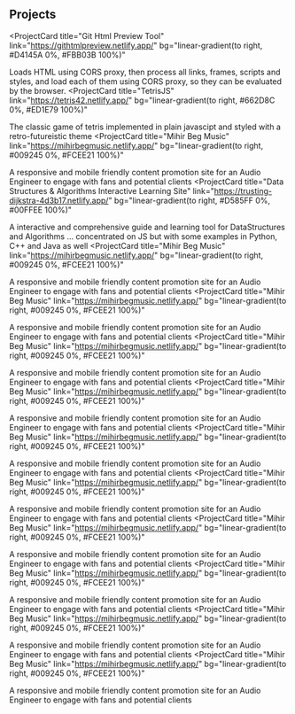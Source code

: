 ## Projects

<ProjectCard
  title="Git Html Preview Tool"
  link="https://githtmlpreview.netlify.app/"
  bg="linear-gradient(to right, #D4145A 0%, #FBB03B 100%)"
>
  Loads HTML using CORS proxy, then process all links, frames, scripts and
  styles, and load each of them using CORS proxy, so they can be evaluated by
  the browser.
</ProjectCard>
<ProjectCard
  title="TetrisJS"
  link="https://tetris42.netlify.app/"
  bg="linear-gradient(to right, #662D8C 0%, #ED1E79 100%)"
>
  The classic game of tetris implemented in plain javascipt and styled with a
  retro-futureistic theme
</ProjectCard>
<ProjectCard
  title="Mihir Beg Music"
  link="https://mihirbegmusic.netlify.app/"
  bg="linear-gradient(to right, #009245 0%, #FCEE21 100%)"
>
  A responsive and mobile friendly content promotion site for an Audio Engineer
  to engage with fans and potential clients
</ProjectCard>
<ProjectCard
  title="Data Structures & Algorithms Interactive Learning Site"
  link="https://trusting-dijkstra-4d3b17.netlify.app/"
  bg="linear-gradient(to right, #D585FF 0%, #00FFEE 100%)"
>
  A interactive and comprehensive guide and learning tool for DataStructures and
  Algorithms ... concentrated on JS but with some examples in Python, C++ and
  Java as well
</ProjectCard>
<ProjectCard
  title="Mihir Beg Music"
  link="https://mihirbegmusic.netlify.app/"
  bg="linear-gradient(to right, #009245 0%, #FCEE21 100%)"
>
  A responsive and mobile friendly content promotion site for an Audio Engineer
  to engage with fans and potential clients
</ProjectCard>
<ProjectCard
  title="Mihir Beg Music"
  link="https://mihirbegmusic.netlify.app/"
  bg="linear-gradient(to right, #009245 0%, #FCEE21 100%)"
>
  A responsive and mobile friendly content promotion site for an Audio Engineer
  to engage with fans and potential clients
</ProjectCard>
<ProjectCard
  title="Mihir Beg Music"
  link="https://mihirbegmusic.netlify.app/"
  bg="linear-gradient(to right, #009245 0%, #FCEE21 100%)"
>
  A responsive and mobile friendly content promotion site for an Audio Engineer
  to engage with fans and potential clients
</ProjectCard>
<ProjectCard
  title="Mihir Beg Music"
  link="https://mihirbegmusic.netlify.app/"
  bg="linear-gradient(to right, #009245 0%, #FCEE21 100%)"
>
  A responsive and mobile friendly content promotion site for an Audio Engineer
  to engage with fans and potential clients
</ProjectCard>
<ProjectCard
  title="Mihir Beg Music"
  link="https://mihirbegmusic.netlify.app/"
  bg="linear-gradient(to right, #009245 0%, #FCEE21 100%)"
>
  A responsive and mobile friendly content promotion site for an Audio Engineer
  to engage with fans and potential clients
</ProjectCard>
<ProjectCard
  title="Mihir Beg Music"
  link="https://mihirbegmusic.netlify.app/"
  bg="linear-gradient(to right, #009245 0%, #FCEE21 100%)"
>
  A responsive and mobile friendly content promotion site for an Audio Engineer
  to engage with fans and potential clients
</ProjectCard>
<ProjectCard
  title="Mihir Beg Music"
  link="https://mihirbegmusic.netlify.app/"
  bg="linear-gradient(to right, #009245 0%, #FCEE21 100%)"
>
  A responsive and mobile friendly content promotion site for an Audio Engineer
  to engage with fans and potential clients
</ProjectCard>
<ProjectCard
  title="Mihir Beg Music"
  link="https://mihirbegmusic.netlify.app/"
  bg="linear-gradient(to right, #009245 0%, #FCEE21 100%)"
>
  A responsive and mobile friendly content promotion site for an Audio Engineer
  to engage with fans and potential clients
</ProjectCard>
<ProjectCard
  title="Mihir Beg Music"
  link="https://mihirbegmusic.netlify.app/"
  bg="linear-gradient(to right, #009245 0%, #FCEE21 100%)"
>
  A responsive and mobile friendly content promotion site for an Audio Engineer
  to engage with fans and potential clients
</ProjectCard>
<ProjectCard
  title="Mihir Beg Music"
  link="https://mihirbegmusic.netlify.app/"
  bg="linear-gradient(to right, #009245 0%, #FCEE21 100%)"
>
  A responsive and mobile friendly content promotion site for an Audio Engineer
  to engage with fans and potential clients
</ProjectCard>
